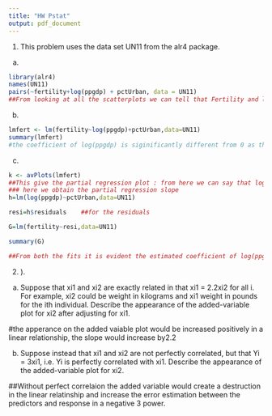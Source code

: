```yaml
---
title: "HW Pstat"
output: pdf_document
---
```

1. This problem uses the data set UN11 from the alr4 package.
a) 

```r
library(alr4)
names(UN11)
pairs(~fertility+log(ppgdp) + pctUrban, data = UN11)
##From looking at all the scatterplots we can tell that Fertility and log(ppgdp) have a negative correlation.   ##Fertility and pctUrban has a negative correlation ## log(ppgdp) and pctUrban has a negative correlation
```

b) 

```r
lmfert <- lm(fertility~log(ppgdp)+pctUrban,data=UN11)
summary(lmfert)
#the coefficient of log(ppgdp) is siginificantly different from 0 as the p value is very low.
```

c) 

```r
k <- avPlots(lmfert)
##This give the partial regression plot : from here we can say that log(ppgdp) is useful as it shows a steep slope while pctUrban is neutral to fertility
### here we obtain the partial regression slope
h=lm(log(ppgdp)~pctUrban,data=UN11)

resi=h$residuals    ##for the residuals

G=lm(fertility~resi,data=UN11)

summary(G) 

##From both the fits it is evident the estimated coefficient of log(ppgdp) from the ordinary regression is same as the estimated slope of (ppgdp) from the added variable plot
```


2. 
).
a) Suppose that xi1 and xi2 are exactly related in that xi1 = 2.2xi2 for all i. For
example, xi2 could be weight in kilograms and xi1 weight in pounds for the ith individual. Describe the appearance of the added-variable plot for xi2 after
adjusting for xi1.


#the apperance on the added vaiable plot would be increased positively in a linear relationship, the slope would increase by2.2

b) Suppose instead that xi1 and xi2 are not perfectly correlated, but that Yi = 3xi1, i.e.
Yi
is perfectly correlated with xi1. Describe the appearance of the added-variable
plot for xi2.


##Without perfect correlaion the added variable would create a destruction in the linear relatinship and increase the error estimation between the predictors and response in a negative 3 power. 







